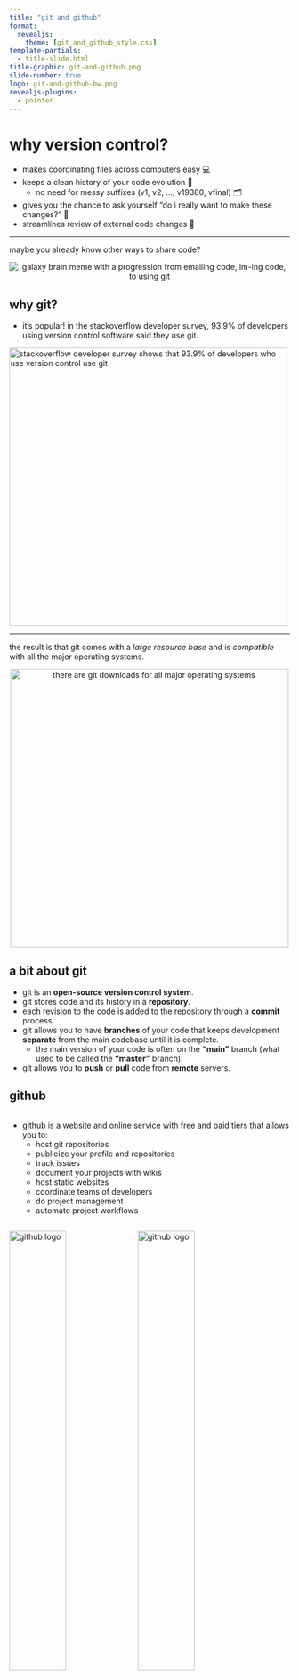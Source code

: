 ```yaml
---
title: "git and github"
format:
  revealjs:
    theme: [git_and_github_style.css]
template-partials:
  - title-slide.html
title-graphic: git-and-github.png
slide-number: true
logo: git-and-github-bw.png
revealjs-plugins:
  - pointer
---
```


# why version control? 

:::{.incremental}
  * makes coordinating files across computers easy 💻
  * keeps a clean history of your code evolution 📜
    * no need for messy suffixes (v1, v2, ..., v19380, vfinal) 🗂
  * gives you the chance to ask yourself "do i really want to make these changes?" 🤔
  * streamlines review of external code changes 👥
:::

---

maybe you already know other ways to share code?

<center>
<img src="images/git_galaxy_brain.png" alt="galaxy brain meme with a progression from emailing code, im-ing code, to using git">
</center>

## why git? 

  - it's popular! in the stackoverflow developer survey, 93.9% of developers
  using version control software said they use git. 
  
<a href="https://survey.stackoverflow.co/2022/">
<img src="images/developer_survey.png" 
  width='500px'
  alt="stackoverflow developer survey shows that 93.9% of developers who use version control use git"></a>

---

the result is that git comes with a *large resource base* and is *compatible* with all 
the major operating systems.

<center>
<a href="https://git-scm.com/downloads">
<img src="images/git_download.png" 
  width='500px'
  alt="there are git downloads for all major operating systems"></a>
</center>

## a bit about git

:::{.incremental .smaller}
  - git is an **<span class='carrot'>open-source version control system</span>**.
  - git stores code and its history in a <span class='carrot'>**repository**</span>.
  - each revision to the code is added to the repository through a <span class='carrot'>**commit**</span> process.
  - git allows you to have <span class='carrot'>**branches**</span> of your code that keeps development <span class='carrot'>**separate**</span>
  from the main codebase until it is complete.
    - the main version of your code is often on the <span class='carrot'>**"main"**</span> branch
      (what used to be called the <span class='carrot'>**"master"**</span> branch).
  - git allows you to <span class='carrot'>**push**</span> or <span class='carrot'>**pull**</span> code from <span class='carrot'>**remote**</span> servers.
:::

## github

   <div class="row">
  <div class="column">
:::{.incremental .small}
- github is a website and online service with free and paid tiers that
allows you to: 
  - host git repositories 
  - publicize your profile and repositories 
  - track issues
  - document your projects with wikis
  - host static websites
  - coordinate teams of developers
  - do project management
  - automate project workflows
:::  

</div> <div class="column"> 
::: {.fragment}
<img src="images/github-logo.png" alt='github logo' width='45%'>
<img src="images/octocat.png" alt='github logo' width='45%'>

::: {.xxsmall style="background="}
github's mascot and logo is the octocat, a creature with five
octopus like arms. the octocat character was designed by the same graphic
designer, simon oxley, who designed the bird logo that twitter uses.
:::

:::

</div> </div>

::: {.footer}
read more about github: {{< solid link >}} <https://en.wikipedia.org/wiki/github>
:::

# getting started {background-color='black' background-image="images/mountains.jpg"}

## personal reflections

:::{.incremental .smaller}
  - what features of git and github are you looking to leverage the most? 
  - look through examples of successful repositories
    - mathew kiang (assistant professor at stanford) has some great repositories
    focused on epidemiological and population health research
      - <https://github.com/mkiang> {{< fa brands github >}}
    - take a look at the repository for dplyr: <br> <https://github.com/tidyverse/dplyr> {{< fa brands github >}}
:::

<!-- info / docs for the quarto fontawesome extension: 
https://github.com/quarto-ext/fontawesome --> 

:::{.notes}
we suggest the following points for personal reflection.

also, if you're working with high security code, you should contact your local 
it department before uploading anything to an external server like github. 
:::
    
## installation

:::{.incremental}
  - you’ll need to install git: the installation procedures depend on if
you’re on windows, mac, or linux.
  - follow the installation instructions here https://happygitwithr.com/install-git.html:
    - [download git for osx](https://git-scm.com/download/mac)
    - [download git for windows](https://git-scm.com/download/win)
    - [download git for linux](https://git-scm.com/download/linux)
:::

## a quick note about the terminal {.smaller}

in RStudio you can open up a terminal in a window
next to the R Console: 

<img src="images/terminal.jpg" alt="the terminal 
tab is located next to the Console in RStudio">

    
## local setup

:::{.incremental}
  - after installation, you'll need to **configure** git:
  
:::{.fragment .xsmall}
```sh
git config --global user.name 'she-ra, princess of power'
git config --global user.email 'adora@eternia.com'
git config --global --list
```
:::

  - use the **same name** and **email address** you are going
  to use with github.
  - i would highly recommend using a long-term personal email rather than your institutional
  email so it's easy to carry your portfolio of work on github on with you after
  you graduate.
:::
  
## setup a github account

<div class='row'>
<div class='column' style='width: 70%;'>
:::{.small style='line-height: 100%;'}
:::{.fragment}
sign up at <https://github.com/login> <br>
:::
:::{.fragment}
some advice from happy git with r: 
:::

:::{.incremental}
  - incorporate your <span class='carrot'>**actual name**</span>
  - <span class='carrot'>**reuse your username**</span> from other contexts 
  - pick an <span class='carrot'>**appropriate**</span> username you will be comfortable revealing to future bosses
  - <span class='carrot'>**shorter** </span>is better
    - be as unique as possible in as few characters as possible
  - make it <span class='carrot'>**timeless**</span>
    - don't highlight your current university, employer, or place of
    residence since these can all change
  - all <span class='carrot'>**lowercase**</span> is recommended
:::
:::
</div>
<div class='column' style='width: 30%;' alt='the form for creating an account on github with username, email, password, human verification fields.'>
:::{.fragment}
<img src='images/github_login.jpg'>

:::{.xxsmall}
the form for creating an account on github
:::

:::
</div>
</div>

## set up an ssh key 

:::{.fragment}
we recommend setting up <span class='carrot'>**ssh (secure shell) key**</span> based authentication with
github.<br><br>
:::

:::{.fragment}
this allows your computer to be <span class='carrot'>**automatically authenticated**</span> when you communicate with github.<br><br>
:::

:::{.fragment}
follow the instructions here:<br>
<https://happygitwithr.com/ssh-keys.html>
:::

## set up a local repository in rstudio

<div class='row'>
<div class='column'>
:::{.fragment}
nativate to file → new project<br><br>
:::

:::{.fragment}
select “create a git repository”
which informs rstudio you want to
use git.
:::

</div>
<div class='column'>
:::{.fragment}
<img src='images/new_project.jpg' alt='new project wizard window in rstudio shows how you can specify the directory name, create the project as a subdirectory in a folder, and a checkbox for create a git repository'>

:::{.xxsmall}
with the new project wizard window in rstudio, you can specify the directory
dame for your project, create your project as a subdirectory of another folder,
and use the provided checkbox to indicate that you'd like to initialize the 
project as a git repository.
:::
:::
</div>

## git panel in rstudio

<div class='row'>
<div class='column'>
:::{.smaller style='line-height: 100%'}
:::{.fragment}
rstudio adds a git tab in your
environment/history panel.<br><br>
:::

:::{.fragment}
this panel is a point-and-click
interface to:
:::

:::{.incremental}
  - review your changes
  - stage changes
  - write commits
  - push and pull commits
  - view the commit history
  - navigate branches
:::
:::
</div>
<div class='column'>
:::{.fragment}
<img src='images/git_panel.jpg' alt="the git panel in rstudio shows changes you've made with buttons to see the changes and commit them">

:::{.xxsmall}
the git panel in rstudio shows changes you've made and lets you see the changes
you've made, commit them, and push them to github in a user-friendly interface.
:::
:::
</div>

## setting up a remote repository 

:::{.fragment}
navigate to github.com → login → new repository <br>
and fill out the form.
:::

:::{.fragment}
![](images/new_repo_btn.png){.absolute top=350 left=150 width="250"}
:::

:::{.fragment}
![](images/new_repo_form.png){.absolute top=150 right=0 width="500"}
:::

## create an initial commit and push

:::{.xsmall .fragment}
```sh
# let your local repository know about the remote repository
git remote add origin git@github.com:ctesta01/examplerepository.git 

git branch -m main # use "main" as the default branch
git add .gitignore # add a file to the staging area
git commit -m "initial commit" # name your commit 
git push -u origin main # push your commit to the remote repository
```
:::

:::{.fragment}
<center>
:::{.columns}
:::{.column width='50%'}
<img src='images/initial_commit.png' height='250px;' alt='the output from running the above code;  it shows the commit being pushed to github'>
:::

:::{.column .xsmall width='50%' style='padding-top: 7%;'}
these are the above commands being run in the terminal, along with the output produced. you can see that `git` will 
report on how many objects and how many bytes are being uploaded.
:::
:::
</center>
:::

# congrats! <br> you're using github! 
<center>
<img src='images/dancing.webp' alt='dancing characters from charlie brown'>
</center>

## readmes

:::{.incremental}
  - a readme serves as an introduction to and documentation for
your repository.

  - like any documentation, feel free to start small and
document as you develop!

  - you can learn more about reamdes from github here: <a href="https://docs.github.com/en/repositories/managing-your-repositorys-settings-and-features/customizing-your-repository/about-readmes">docs.github.com/...</a>
:::

:::{.footer}
read the section about readmes in the r packages book here: <https://r-pkgs.org/other-markdown.html#sec-readme>
:::

## basic workflow overview 

<div class='row'>
<div class='column' style='width: 60%;'>
:::{.smaller style='line-height: 100%'}
:::{.fragment}
the basic workflow for making updates to a git repository is done in three
steps:
:::

:::{.incremental}
  1. making changes to your files
  2. adding them to the staging
  area
  3. commit these changes with a
  explanatory message
:::
:::
</div>
<div class='column' style='width: 40%;'>
:::{.fragment}
<img src="images/git_workflow.jpg" width='90%' alt="a diagram showing a workflow of successive commits">

:::{.xxsmall}
this figure from happy git with r shows
examples of commits made in a sequence.
each commit is accompanied by an id, a
message, and the differences between two
commits are referred to as a “diff”.
:::

:::
</div>
</div>

# key commands {background-color='black' background-image="images/mountains.jpg"}

---

## git status

::: {.small}
::: {.fragment}
`git status` is a basic command that displays the current state of the working directory. 
:::

::: {.fragment}
it's a good idea to always run `git status` before changing
your code because there may be something you want to commit or address first.
:::

::: {.fragment}
the rstudio git panel displays most of what is displayed in 
the output of `git status`.
:::
:::

::: {.fragment}
::: {.absolute left="0%" top="55%"}
<img src='images/git_status.png' alt='example output of git status showing the new readme.md and .rproj file' width='55%'>
:::

::: {.absolute .xsmall top="85%" left="11%"}
`git status` from the terminal
:::
:::

::: {.fragment}
::: {.absolute left="60%" top="55%"}
<img src='images/git_panel_status.png' alt='example git panel showing the new readme.md and .rproj file' width='100%'>
:::

::: {.xsmall .absolute top="85%" left="60%"}
the git panel in rstudio showing new, untracked files
:::
:::


---

## git add

:::{.incremental}
  - adds changes to the staging area (also called the index)
:::
  
::: {.fragment}
::: {.absolute left="0%" top="27%"}
<span class='tab'></span>terminal version: <br>
<img src='images/git_add_commandline.png' alt='example of how to use the commandline to add readme.md to the staging area' width='55%'>
:::

::: {.absolute .xsmall top="75%" left="0%" width='50%'}
`git add readme.md` adds any changes to the `readme.md` (including its creation) 
to the staging area. `git status` shows us what changes are staged to be included
in the next commit.
:::
:::

::: {.fragment}
::: {.absolute left="55%" top="27%"}
<center>rstudio panel version:</center>
<img src='images/git_add_panel.png' alt='adding files can be done in the git panel in rstudio just by checking the box next to them'>
:::

::: {.xsmall .absolute top="70%" left="55%"}
one can add files to the git staging area in the rstudio git panel just by checking the checkbox next to each file in the staged column.
:::
:::

## git commit

:::{.incremental}
  - records changes to the repository from the staging area
:::

::: {.fragment}
::: {.absolute left="0%" top="25%"}
<span class='tab'></span>terminal version:<br>
<img src='images/git_commit_terminal.png' alt="a screenshot of calling `git commit -m 'add new readme'` on the command line" width='55%'>
:::

::: {.absolute .xsmall top="50%" left="0%" width='45%'}
`git commit -m 'add new readme'` creates a <span class='carrot'>**commit message**</span> (or
basically a name) for the set of changes that were on the staging area and bundles them up 
together as a <span class='carrot'>**commit**</span>.
:::
:::

:::{.fragment .absolute .xxsmall .popup top='75%' left='-2.5%' width='45%'}
if you need to write a longer, multi-line commit, `git commit` will open 
your default terminal based text-editor (often one of nano, vi, or vim) where
you can write a longer commit message and save it.
:::


::: {.fragment}
::: {.absolute left="50%" top="25%"}
<center>rstudio panel version:</center>
<img src='images/git_add_panel2.png' alt='first you click the commit button'>
:::

:::{.xxsmall .absolute top="85%" left="50%"}
with the changes you want to make staged, click the commit button. you'll have a
chance then to view what changes you've made. when you're sure you want to
commit, you can write a commit message, click commit, and then push.
:::
:::

::: {.fragment}
::: {.absolute left="50%" top="25%"}
<center>rstudio panel version:</center>
<img src='images/git_commit_panel.png' alt='a screenshot of using the git panel in rstudio to commit'>
:::
:::

## optimal commit messages 📮


:::{.incremental .small}
  - capitalize the first word and do not end in punctuation.
  - use imperative mood in the subject line.
    * example: “add fix for data reading error”
  - specify the type of commit. it is recommended and beneficial to have
    a consistent set of words to describe your changes.
    * example: bugfix, update, refactor, bump, and so on.
  - the first line should ideally be no longer than 50 characters.
    * be direct! try to eliminate filler words and phrases.
      * examples: though, maybe, i think, kind of.
:::


:::{.absolute .fragment top='75%' left='75%'}

<iframe src="https://giphy.com/embed/pfuqku1hwz4khyvyft" frameborder="0" class="giphy-embed" allowfullscreen></iframe><p><a href="https://giphy.com/gifs/muppetwiki-sesame-street-muppets-jim-henson-pfuqku1hwz4khyvyft">via giphy</a></p>
:::

## optimal commit messages 💌

:::{.small}
:::{.fragment}
to develop thoughtful commits, consider the following:
:::

:::{.incremental}
  - why have i made these changes?
  - what effect have my changes made?
  - why was the change needed?
  - what are the changes in reference to?
:::
  
:::{.fragment}  
see more advice here: <br>
<https://www.freecodecamp.org/news/how-to-write-better-git-commit-messages/>

<iframe src="https://giphy.com/embed/roguft1jgiq66zpqi2" frameborder="0" class="giphy-embed" allowfullscreen></iframe><p><a href="https://giphy.com/gifs/muppetwiki-kermit-the-frog-jim-henson-roguft1jgiq66zpqi2"></a></p>
:::

:::


## keep a changelog 

:::{.fragment}
a changelog is a file that contains a curated, informative history of
your project’s updates.
:::

:::{.incremental}
  - a changelog allows people to easily see key development and
  changes in your project.
  - read more about changelogs at <https://keepachangelog.com>
:::
  
:::{.fragment .xxsmall}
<center>
<iframe src="https://giphy.com/embed/xiqcqx02e1u9w" frameborder="0" class="giphy-embed" allowfullscreen></iframe><p><a href="https://giphy.com/gifs/xiqcqx02e1u9w"></a></p>
kermit rushing to update the changelog on his project before a major deadline.
</center>
:::


## git push 

:::{.fragment}
  - sends local, committed changes to remote repository
:::

::: {.fragment}
::: {.absolute left="0%" top="27%"}
<span class='tab'></span>terminal version: <br>
<img src='images/git_push_terminal.png' alt='Calling git push on the terminal sends the commits from our local computer to the remote server' width='55%'>
:::

::: {.absolute .xsmall top="65%" left="0%" width='50%'}
Calling `git push` on the terminal sends the commits from our local computer to the remote server.
:::
:::

::: {.fragment}
::: {.absolute left="55%" top="27%"}
<center>RStudio Panel version:</center>
<img src='images/git_push_panel.png' alt='First you have to click Commit and this window will pop open letting you know your commit has been made.'>
:::

::: {.xsmall .absolute top="75%" left="55%"}
After you click Commit, a window will open showing you the `git` command that RStudio ran 
to create your commit. If there are no errors, you can close the window and then click Push.
:::
:::

::: {.fragment}
::: {.absolute left="55%" top="35%"}
<img src='images/git_push_panel2.png' alt="After you close that window, you'll see that RStudio lets you know you have a commit ready to be pushed">
:::
:::

## git diff

:::{.incremental}
  - `git diff` shows how files differ between their current state and a different version.
:::

::: {.fragment}
::: {.absolute left="0%" top="35%"}
<span class='tab'></span>terminal version: <br>
<img src='images/git_diff_terminal.png' alt='' width='55%'>
:::

::: {.absolute .xsmall top="80%" left="0%" width='50%'}
`git diff` on the terminal will print (in highlighted colors) what
has been added or removed from the referenced file since the last
commit.
:::
:::

::: {.fragment}
::: {.absolute left="55%" top="35%"}
<center>RStudio Panel version:</center>
<img src='images/git_diff_panel.png' alt=''>
:::
:::

::: {.fragment}
::: {.absolute left="55%" top="42%"}
<img src='images/git_diff_panel2.png' alt="">
:::

::: {.xsmall .absolute top="80%" left="55%"}
in the rstudio git panel you can click on the diff
button and it will pop open a window showing the changes
that have been made to the file since the last commit.
:::
:::

## git pull 

:::{.incremental .small}
  - download and integrate code from one repository to another (i.e., to get up to date with 
  a remote server)
:::

::: {.fragment}
::: {.absolute left="0%" top="30%"}
<span class='tab'></span>terminal version: <br>
<img src='images/git_pull_terminal.png' alt='' width='55%'>
:::

::: {.absolute .xxsmall top="75%" left="0%" width='50%'}
calling `git pull` on the terminal will download any 
commits from the remote server and apply them to your codebase.
you may get hints from `git` that you can be more explicit 
about your `git` configuration as to how you'd like to 
apply commits if there are conflicts.
:::
:::

::: {.fragment}
::: {.absolute left="56%" top="35%"}
<center>RStudio Panel version:</center>
<img src='images/git_pull_panel.png' alt=''>
:::

::: {.xxsmall .absolute top="80%" left="55%"}
in the rstudio git panel you can click on the pull
button and it will pop open a window showing the changes
that have been made to the file as a result of pulling 
any commits from the remote server.
:::

:::

::: {.fragment}
::: {.absolute left="55%" top="45%"}
<img src='images/git_pull_panel2.png' alt="">
:::
:::

# workflows for collaboration {background-color='black' background-image="images/mountains.jpg"}

## git clone

:::{.columns}
:::{.column width='30%'}
<img src="graphics/HoduClone.png" alt="Hodu Tip! with two Dogs">
:::
:::{.column .xsmall width='70%'}
you can use the `git clone` command to copy a repository from a remote server
(like GitHub) onto your computer.

`git clone git@github.com:ctesta01/ExampleRepository.git` or <br>
`git clone https://github.com/ctesta01/ExampleRepository.git`
:::
:::

## workflows for collaboration

:::{.columns}

:::{.column width='60%'}
:::{.incremental .small}
  - small changes – can be reasonable to work on same branch.
  - large changes – create a branch and pull request.
  - outside developer – fork repository and pull request.
  - remember – when working with collaborators, communication is key!
:::
:::

:::{.fragment .column width='40%'}
<img src="images/collaborative_workflow.jpg" alt="diagram of a remote repository with code going back and forth between three developers, each of whom push and pull from the remote repository">

:::{.xsmall}
In the centralized workflow depicted, all developers synchronize their work through 
a main shared repository (like one on GitHub).
:::
:::
:::

## git branches 

:::{.incremental .small}
  - Branches let you continue to work on your code without affecting the main 
  line of development
  - Creating branches for bug fixes and feature development prevents
  unstable code from disrupting your project or workflow.
:::

::: {.fragment}
::: {.absolute left="0%" top="40%"}
<span class='tab'></span>terminal version: <br>
<img src='images/git_branch_terminal.png' alt='' width='55%'>
:::

::: {.absolute .xxsmall top="65%" left="0%" width='50%'}
`git checkout -b new_branch` creates a new branch named `new_branch` 
that diverges from the most recent commit on whichever branch one was
on, in this case the `main` branch.
:::
:::

::: {.fragment}
::: {.absolute left="56%" top="40%"}
<center>RStudio Panel version:</center>
<img src='images/git_branch_panel.png' alt=''>
:::

::: {.xxsmall .absolute top="85%" left="55%" }
In the RStudio Git panel you can click on the New Branch
button (which sometimes appears as just an icon to the left of the current branch name) and it will pop open a window allowing you to specify what you'd like to name your branch.
:::

:::

::: {.fragment}
::: {.absolute left="55%" top="45%" width='35%'}
<img src='images/git_branch_panel2.png' alt="">
:::
:::

## git forks

:::{.columns}
:::{.column .small .incremental width='50%'}
:::{.incremental}
  - forking crates a copy of a repository which allows development that will not
  affect the main project.
  - forking is particularly useful when you would like to develop on another person’s project.
  - forking can also be useful for versions of a project that are being developed in parallel without intention of future merge.
:::
:::

:::{.column width='50%'}
:::{.fragment}
<img src="images/github_forking.png" alt='A screenshot with an arrow indicating the fork button on GitHub for the example repository'>
:::
:::
:::

## pull requests

:::{.columns}

:::{.column .small .incremental width='40%'}
  - A pull request alerts the
repository owner that
changes have been made.
  - Gives a chance to review and
test the code before adding
it into the repository.
  - Optimizing language in pull
requests is also important!

:::{.fragment}
More helpful advice: <br>
<https://github.blog/2015-01-21-how-to-write-the-perfect-pull-request/>
:::
:::

:::{.column width='60%'}

:::{.fragment .absolute top='0%'}
<img src='images/pull_request1.png' alt='the Compare and Create Pull Request button that appears on GitHub'>

:::{.xsmall}
GitHub automatically will create a <span class='carrot'>**Compare & Pull Request**</span> button when it sees that you've pushed changes onto a new branch. If you click that, it will open up a form where you can document why you're submitting a pull request.
:::
:::

:::{.fragment .absolute top='0%'}
<img src='images/pull_request2.png' alt='the form for creating a pull request, including a title and body'>
:::

:::
:::

# key takeaways {background-color='black' background-image="images/mountains.jpg"}

## a helpful cheatsheet {.xsmall}

<center>
<blockquote class="twitter-tweet"><p lang="en" dir="ltr">I made a Git cheat sheet!💜 <a href="https://t.co/CfHVLmrxhw">pic.twitter.com/CfHVLmrxhw</a></p>&mdash; Elmira 💜 (@elmiracodes) <a href="https://twitter.com/elmiracodes/status/1460311181827219459?ref_src=twsrc%5Etfw">November 15, 2021</a></blockquote> <script async src="https://platform.twitter.com/widgets.js" charset="utf-8"></script> 
</center>

## key takeaways

:::{.columns}
:::{.column width='50%'}
:::{.incremental .xsmall}
  - git will help you version control your code, similar to track changes in MS Word,
  and collaborate with others.
  - GitHub is an online platform that will let you freely host your git repositories, 
  share them with others, and is one way to host a professional portfolio of code-based
  projects.
  - A typical individual workflow will look like: 
    1. create your R Project and
  a repository on GitHub
    2. connect them 
    3. make changes to the project
    4. add changes to the staging area (with `git add`)
    5. commit them (`git commit`)
    6. push those (`git push`), and continue making commits until the project is finished.
:::
:::

:::{.column width='50%'}
:::{.fragment}
<img src="https://happygitwithr.com/img/watch-me-diff-watch-me-rebase-smaller.png"
 height = '250px' alt = 'Watch me Diff, Watch me Rebase from the Happy Git and GitHub for the useR book'>
:::

:::{.incremental .xsmall}
:::{.fragment}
Some helpful resources: 
:::

  - [git — the simple guide](https://rogerdudler.github.io/git-guide/)
  - *Happy Git and GitHub for the useR*: 
  <https://happygitwithr.com/> 
  - For those who want to become experts on 
  git, *Pro Git* book: <https://git-scm.com/book/en/v2>
  - <https://ohshitgit.com/> [profane] or <https://dangitgit.com/en> [not profane].
:::
:::

:::

## some hard-won advice

:::{.columns}
:::{.column width='60%'}
:::{.incremental}
  - Try out new git procedures in a dummy repository.
  - If you “break” something (or everything), keep calm, there is almost always a fix.
:::

:::{.fragment}
<img src="images/meditating_po.jpg" height='220px' alt='Po from Kung Fu Panda meditating'>

:::{.xxsmall}
image from <https://www.youtube.com/watch?v=wcx6SH8Oqhs>
:::
:::
:::

:::{.column width='40%'}
:::{.fragment}
<img src="images/xkcd_git.jpg"
  alt = "An XKCD comic: This is git. It tracks collaborative work on projects through a beautiful distributed graph theory tree model. Cool, how do we use it? No idea. Just memorize these shell commands and type them to sync up. If you get errors, save your work elsewhere, delete the project, and download a fresh copy.">
:::
:::

:::


# time for a live demo 🤞 {background-color='black'  background-opacity='40%' background-image="transition_slides/yen-vu.jpg"}